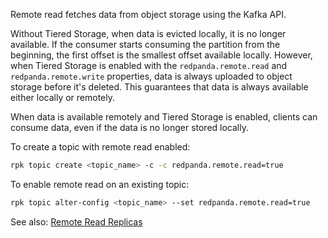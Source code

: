 Remote read fetches data from object storage using the Kafka API. 

Without Tiered Storage, when data is evicted locally, it is no longer available. If the consumer starts consuming the partition from the beginning, the first offset is the smallest offset available locally. However, when Tiered Storage is enabled with the `redpanda.remote.read` and `redpanda.remote.write` properties, data is always uploaded to object storage before it's deleted. This guarantees that data is always available either locally or remotely.

When data is available remotely and Tiered Storage is enabled, clients can consume data, even if the data is no longer stored locally. 

To create a topic with remote read enabled:

```bash
rpk topic create <topic_name> -c -c redpanda.remote.read=true
```

To enable remote read on an existing topic:

```bash
rpk topic alter-config <topic_name> --set redpanda.remote.read=true
```

See also: [Remote Read Replicas](../remote-read-replicas)